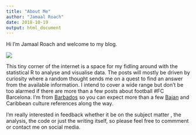 ```yaml
---
title: "About Me"
author: "Jamaal Roach"
date: 2018-10-19
output: html_document
---
```


Hi I'm Jamaal Roach and welcome to my blog. 

![](/img/me.jpg)

This tiny corner of the internet is a space for my fidling around with the statistical R to analyse and visualise data. The posts will mostly be driven by curiosity where a random thought sends me on a quest to find an answer from the available information. I intend to cover a wide range but don't be too alarmed if there are more than a few posts about football #FC Barcelona. I'm from [Barbados](https://www.visitbarbados.org/) so you can expect more than a few [Bajan](https://barbados.org/people/index.htm#.W8ql5GhKhhE) and Caribbean culture references along the way.

I'm really interested in feedback whether it be on the subject matter , the analysis, the code or just the writing itself, so please feel free to commment or contact me on social media.




